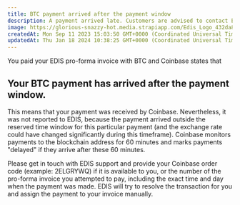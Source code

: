 ```yaml
---
title: BTC payment arrived after the payment window
description: A payment arrived late. Customers are advised to contact EDIS support team to get the payment resolved.
image: https://glorious-snazzy-hot.media.strapiapp.com/Edis_Logo_432da83b15.jpg
createdAt: Mon Sep 11 2023 15:03:50 GMT+0000 (Coordinated Universal Time)
updatedAt: Thu Jan 18 2024 10:38:25 GMT+0000 (Coordinated Universal Time)
---
```


You paid your EDIS pro-forma invoice with BTC and Coinbase states that

## Your BTC payment has arrived after the payment window.

​This means that your payment was received by Coinbase. Nevertheless, it was not reported to EDIS, because the payment arrived outside the reserved time window for this particular payment (and the exchange rate could have changed significantly during this timeframe). Coinbase monitors payments to the blockchain address for 60 minutes and marks payments "delayed" if they arrive after these 60 minutes.

Please get in touch with EDIS support and provide your Coinbase order code (example: 2ELGRYWQ) if it is available to you, or the number of the pro-forma invoice you attempted to pay, including the exact time and day when the payment was made. EDIS will try to resolve the transaction for you and assign the payment to your invoice manually.
